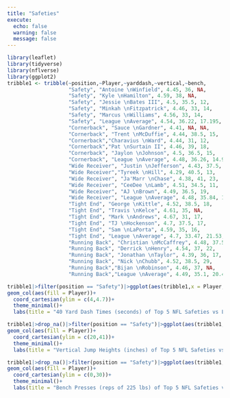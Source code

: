 ```yaml
---
title: "Safeties"
execute:
  echo: false
  warning: false
  message: false
---
```


```r
library(leaflet)
library(tidyverse)
library(nflverse)
library(ggplot2)
tribble1 <- tribble(~position,~Player,~yarddash,~vertical,~bench,
                    "Safety", "Antoine \nWinfield", 4.45, 36, NA,
                    "Safety", "Kyle \nHamilton", 4.59, 38, NA,
                    "Safety", "Jessie \nBates III", 4.5, 35.5, 12,
                    "Safety", "Minkah \nFitzpatrick", 4.46, 33, 14,
                    "Safety", "Marcus \nWilliams", 4.56, 33, 14,
                    "Safety", "League \nAverage", 4.54, 36.22, 17.195,
                    "Cornerback", "Sauce \nGardner", 4.41, NA, NA,
                    "Cornerback", "Trent \nMcDuffie", 4.44, 38.5, 15,
                    "Cornerback","Charavius \nWard", 4.44, 31, 12,
                    "Cornerback","Pat \nSurtain II", 4.46, 39, 18,
                    "Cornerback", "Jaylon \nJohnson", 4.5, 36.5, 15,
                    "Cornerback", "League \nAverage", 4.48, 36.26, 14.94,
                    "Wide Receiver", "Justin \nJefferson", 4.43, 37.5, NA,
                    "Wide Receiver","Tyreek \nHill", 4.29, 40.5, 13,
                    "Wide Receiver", "Ja'Marr \nChase", 4.38, 41, 23,
                    "Wide Receiver", "CeeDee \nLamb", 4.51, 34.5, 11,
                    "Wide Receiver", "AJ \nBrown", 4.49, 36.5, 19,
                    "Wide Receiver", "League \nAverage", 4.48, 35.84, 15.21,
                    "Tight End", "George \nKittle", 4.52, 38.5, 18,
                    "Tight End", "Travis \nKelce", 4.61, 35, NA,
                    "Tight End", "Mark \nAndrews", 4.67, 31, 17,
                    "Tight End", "TJ \nHockenson", 4.7, 37.5, 17,
                    "Tight End", "Sam \nLaPorta", 4.59, 35, 16,
                    "Tight End", "League \nAverage", 4.7, 33.47, 21.53, 
                    "Running Back", "Christian \nMcCaffrey", 4.48, 37.5, 10,
                    "Running Back", "Derrick \nHenry", 4.54, 37, 22,
                    "Running Back", "Jonathan \nTaylor", 4.39, 36, 17,
                    "Running Back", "Nick \nChubb", 4.52, 38.5, 29,
                    "Running Back","Bijan \nRobinson", 4.46, 37, NA,
                    "Running Back","League \nAverage", 4.49, 35.1, 20.43)
```

```r
tribble1|>filter(position == "Safety")|>ggplot(aes(tribble1,x = Player, y = yarddash))+
geom_col(aes(fill = Player))+
  coord_cartesian(ylim = c(4,4.7))+
  theme_minimal()+
  labs(title = "40 Yard Dash Times (seconds) of Top 5 NFL Safeties vs League Average",subtitle = "3 out of 5 of the top 5 NFL safeties had a better 40 yard dash time than the league average.", x = "Player",y = "Time (Seconds)")

tribble1|>drop_na()|>filter(position == "Safety")|>ggplot(aes(tribble1,x = Player, y = vertical))+
geom_col(aes(fill = Player))+
  coord_cartesian(ylim = c(20,41))+
  theme_minimal()+
  labs(title = "Vertical Jump Heights (inches) of Top 5 NFL Safeties vs League Average",subtitle = "All 3 safeties who did the vertical jump at the combine had a worse vertical jump than the league average", x = "Player",y = "Vertical Jump(Inches)")

tribble1|>drop_na()|>filter(position == "Safety")|>ggplot(aes(tribble1,x = Player, y = bench))+
geom_col(aes(fill = Player))+
  coord_cartesian(ylim = c(0,30))+
  theme_minimal()+
  labs(title = "Bench Presses (reps of 225 lbs) of Top 5 NFL Safeties vs League Average",subtitle =  "Again, all three of the top 5 safeties in the NFL had less bench press reps than the league average.", x = "Player",y = "Bench Press(Reps of 225)")
```
